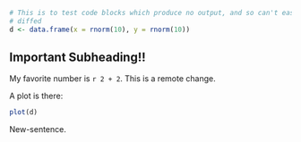 ```r
# This is to test code blocks which produce no output, and so can't easily be
# diffed
d <- data.frame(x = rnorm(10), y = rnorm(10))
```

Important Subheading!!
----------------------

My favorite number is `r 2 + 2`. This is a remote change.

A plot is there:

```r
plot(d)
```

New-sentence.
